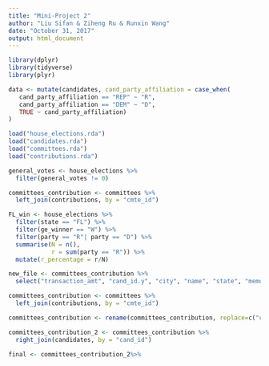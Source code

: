 ```yaml
---
title: "Mini-Project 2"
author: "Liu Sifan & Ziheng Ru & Runxin Wang"
date: "October 31, 2017"
output: html_document
---
```



```r
library(dplyr)
library(tidyverse)
library(plyr)
```

```r
data <- mutate(candidates, cand_party_affiliation = case_when(
   cand_party_affiliation == "REP" ~ "R",
   cand_party_affiliation == "DEM" ~ "D",
   TRUE ~ cand_party_affiliation)
)
```


```r
load("house_elections.rda")
load("candidates.rda")
load("committees.rda")
load("contributions.rda")
```

```r
general_votes <- house_elections %>%
  filter(general_votes != 0) 
```

```r
committees_contribution <- committees %>%
  left_join(contributions, by = "cmte_id")
```


```r
FL_win <- house_elections %>%
  filter(state == "FL") %>%
  filter(ge_winner == "W") %>%
  filter(party == "R"| party == "D") %>%
  summarise(N = n(),
            r = sum(party == "R")) %>%
  mutate(r_percentage = r/N)

```

```r
new_file <- committees_contribution %>%
  select("transaction_amt", "cand_id.y", "city", "name", "state", "memo_cd", "memo_text")
```

```r
committees_contribution <- committees %>%
  left_join(contributions, by = "cmte_id")
```

```r
committees_contribution <- rename(committees_contribution, replace=c("cand_id.y"="cand_id"))
```

```r
committees_contribution_2 <- committees_contribution %>%
  right_join(candidates, by = "cand_id")
```

```r
final <- committees_contribution_2%>%
  
```


